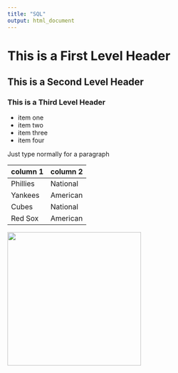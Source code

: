 ```yaml
---
title: "SQL"
output: html_document
---
```


# This is a First Level Header
## This is a Second Level Header
### This is a Third Level Header

* item one
* item two
* item three
* item four

Just type normally for a paragraph

column 1 | column 2
---|---
Phillies | National
Yankees | American 
Cubes | National 
Red Sox | American 

<img src="cacti.jpg" width="300"/>